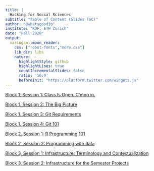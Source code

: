 ```yaml
---
title: |
  Hacking for Social Sciences
subtitle: "Table of Content (Slides ToC)"
author: "@whatsgoodio"
institute: "KOF, ETH Zurich"
date: "Fall 2020"
output:
  xaringan::moon_reader:
    css: ["robot-fonts","more.css"]
    lib_dir: libs
    nature:
      highlightStyle: github
      highlightLines: true
      countIncrementalSlides: false
      ratio: '16:9'
      beforeInit: "https://platform.twitter.com/widgets.js"
---
```


[Block 1, Session 1: Class Is Open. C'mon in.](block_1_session1_classopen.html)

[Block 1, Session 2: The Big Picture](block_1_session_2_bigpicture.html)

[Block 1, Session 3: Git Requirements](block_1_session_3_git_requirements.html)

[Block 1, Session 4: Git 101](block_1_session_4_git_101.html)


[Block 2, Session 1: R Programming 101](block2_session_1.html)

[Block 2, Session 2: Programming with data](block2_session_2.html)

[Block 3, Session 1: Infrastructure: Terminology and Contextualization](block3_session_1.html)

[Block 3, Session 2: Infrastructure for the Semester Projects](block3_session_2.html)
